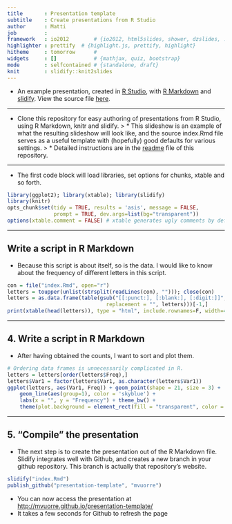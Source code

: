 ```yaml
---
title       : Presentation template
subtitle    : Create presentations from R Studio
author      : Matti
job         : 
framework   : io2012        # {io2012, html5slides, shower, dzslides, ...}
highlighter : prettify  # {highlight.js, prettify, highlight}
hitheme     : tomorrow      # 
widgets     : []            # {mathjax, quiz, bootstrap}
mode        : selfcontained # {standalone, draft}
knit        : slidify::knit2slides
---
```


* An example presentation, created in [R Studio](rstudio), with [R Markdown](rmarkdown) and [slidify](slidify). View the source file [here](source).

---

* Clone this repository for easy authoring of presentations from R Studio, using R Markdown, knitr and slidify. 
> * This slideshow is an example of what the resulting slideshow will look like, and the source index.Rmd file serves as a useful template with (hopefully) good defaults for various settings.
> * Detailed instructions are in the [readme](readme) file of this repository.

---

* The first code block will load libraries, set options for chunks, xtable and so forth.
```r
library(ggplot2); library(xtable); library(slidify)
library(knitr)
opts_chunk$set(tidy = TRUE, results = 'asis', message = FALSE, 
               prompt = TRUE, dev.args=list(bg="transparent"))
options(xtable.comment = FALSE) # xtable generates ugly comments by default
```

---

## Write a script in R Markdown
* Because this script is about itself, so is the data. I would like to know about the frequency of different letters in this script. 

```r
con = file("index.Rmd", open="r")
letters = toupper(unlist(strsplit(readLines(con), ""))); close(con)
letters = as.data.frame(table(gsub("[[:punct:], [:blank:], [:digit:]]", 
                                replacement = "", letters)))[-1,]
print(xtable(head(letters)), type = "html", include.rownames=F, width=4)
```

---

## 4. Write a script in R Markdown
* After having obtained the counts, I want to sort and plot them.
```r
# Ordering data frames is unnecessarily complicated in R.
letters = letters[order(letters$Freq),]
letters$Var1 = factor(letters$Var1, as.character(letters$Var1))
ggplot(letters, aes(Var1, Freq)) + geom_point(shape = 21, size = 3) +
    geom_line(aes(group=1), color = 'skyblue') +
    labs(x = "", y = "Frequency") + theme_bw() +
    theme(plot.background = element_rect(fill = "transparent", color = "transparent"))
```

---

## 5. "Compile" the presentation
* The next step is to create the presentation out of the R Markdown file. Slidify integrates well with Github, and creates a new branch in your github repository. This branch is actually that repository's website.
```r
slidify("index.Rmd")
publish_github("presentation-template", "mvuorre")
```

* You can now access the presentation at [http://mvuorre.github.io/presentation-template/](http://mvuorre.github.io/presentation-template/)
* It takes a few seconds for Github to refresh the page


[rstudio]: http://www.rstudio.com/
[rmarkdown]: http://rmarkdown.rstudio.com/
[slidify]: http://slidify.github.io/
[source]: http://mvuorre.github.io/presentation-template/presentation/index.Rmd
[readme]: https://github.com/mvuorre/presentation-template
